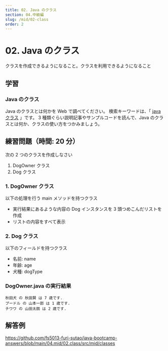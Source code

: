 ```yaml
---
title: 02. Java のクラス
section: 04.中級編
slug: /mid/02-class
order: 2
---
```


# 02. Java のクラス

<p className="goal">クラスを作成できるようになること。クラスを利用できるようになること</p>

## 学習

### Java のクラス

Java のクラスとは何かを Web で調べてください。
検索キーワードは、「 [java クラス](https://www.google.com/search?q=java+クラス) 」です。
3 種類ぐらい説明記事やサンプルコードを読んで、Java のクラスとは何か、クラスの使い方をつかみましょう。

## 練習問題（時間: 20 分）

次の 2 つのクラスを作成しなさい

1. DogOwner クラス
2. Dog クラス

### 1. DogOwner クラス

以下の処理を行う main メソッドを持つクラス

- 実行結果にあるような内容の Dog インスタンスを 3 頭つめこんだリストを作成
- リストの内容をすべて表示

### 2. Dog クラス

以下のフィールドを持つクラス

- 名前: name
- 年齢: age
- 犬種: dogType

### DogOwner.java の実行結果

```console
秋田犬 の 秋田賢 は 7 歳です.
プードル の 山本一郎 は 1 歳です.
チワワ の 山田太朗 は 2 歳です.
```

## 解答例

https://github.com/fs5013-furi-sutao/java-bootcamp-answers/blob/main/04.mid/02.class/src/mid/classes
